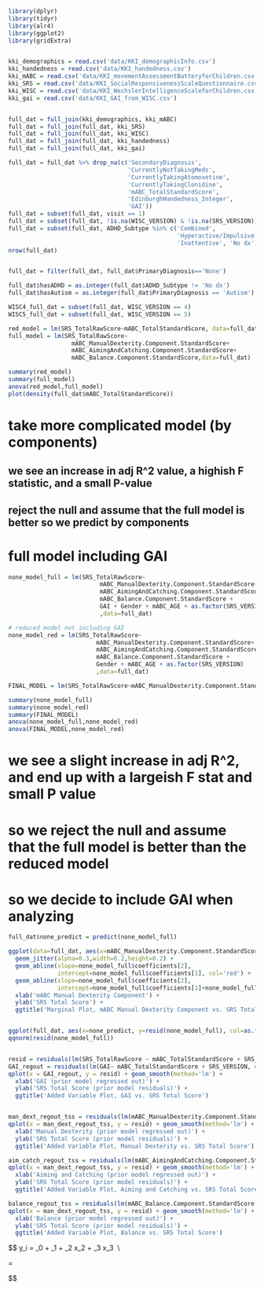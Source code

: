 ```r
library(dplyr)
library(tidyr)
library(alr4)
library(ggplot2)
library(gridExtra)


kki_demographics = read.csv('data/KKI_demographicInfo.csv')
kki_handedness = read.csv('data/KKI_handedness.csv')
kki_mABC = read.csv('data/KKI_movementAssessmentBatteryforChildren.csv')
kki_SRS = read.csv('data/KKI_SocialResponsivenessScaleQuestionnaire.csv')
kki_WISC = read.csv('data/KKI_WechslerIntelligenceScaleforChildren.csv')
kki_gai = read.csv('data/KKI_GAI_from_WISC.csv')


full_dat = full_join(kki_demographics, kki_mABC)
full_dat = full_join(full_dat, kki_SRS)
full_dat = full_join(full_dat, kki_WISC)
full_dat = full_join(full_dat, kki_handedness)
full_dat = full_join(full_dat, kki_gai)

full_dat = full_dat %>% drop_na(c('SecondaryDiagnosis', 
                                  'CurrentlyNotTakingMeds', 
                                  'CurrentlyTakingAtomoxetine', 
                                  'CurrentlyTakingClonidine', 
                                  'mABC_TotalStandardScore', 
                                  'EdinburghHandedness_Integer',
                                  'GAI'))
full_dat = subset(full_dat, visit == 1)
full_dat = subset(full_dat, !is.na(WISC_VERSION) & !is.na(SRS_VERSION))
full_dat = subset(full_dat, ADHD_Subtype %in% c('Combined', 
                                                'Hyperactive/Impulsive', 
                                                'Inattentive', 'No dx'))
nrow(full_dat)


full_dat = filter(full_dat, full_dat$PrimaryDiagnosis=='None')

full_dat$hasADHD = as.integer(full_dat$ADHD_Subtype != 'No dx')
full_dat$hasAutism = as.integer(full_dat$PrimaryDiagnosis == 'Autism')

WISC4_full_dat = subset(full_dat, WISC_VERSION == 4)
WISC5_full_dat = subset(full_dat, WISC_VERSION == 5)
```

```r
red_model = lm(SRS_TotalRawScore~mABC_TotalStandardScore, data=full_dat)
full_model = lm(SRS_TotalRawScore~
                  mABC_ManualDexterity.Component.StandardScore+
                  mABC_AimingAndCatching.Component.StandardScore+
                  mABC_Balance.Component.StandardScore,data=full_dat)

summary(red_model)
summary(full_model)
anova(red_model,full_model)
plot(density(full_dat$mABC_TotalStandardScore))
```
# take more complicated model (by components)
## we see an increase in adj R^2 value, a highish F statistic, and a small P-value
## reject the null and assume that the full model is better so we predict by components


# full model including GAI
```r
none_model_full = lm(SRS_TotalRawScore~
                          mABC_ManualDexterity.Component.StandardScore+
                          mABC_AimingAndCatching.Component.StandardScore+
                          mABC_Balance.Component.StandardScore +
                          GAI + Gender + mABC_AGE + as.factor(SRS_VERSION)
                          ,data=full_dat)

# reduced model not including GAI
none_model_red = lm(SRS_TotalRawScore~
                         mABC_ManualDexterity.Component.StandardScore+
                         mABC_AimingAndCatching.Component.StandardScore+
                         mABC_Balance.Component.StandardScore +
                         Gender + mABC_AGE + as.factor(SRS_VERSION)
                         ,data=full_dat)

FINAL_MODEL = lm(SRS_TotalRawScore~mABC_ManualDexterity.Component.StandardScore+GAI + as.factor(SRS_VERSION),data=full_dat)

summary(none_model_full)
summary(none_model_red)
summary(FINAL_MODEL)
anova(none_model_full,none_model_red)
anova(FINAL_MODEL,none_model_red)
```
# we see a slight increase in adj R^2, and end up with a largeish F stat and small P value
# so we reject the null and assume that the full model is better than the reduced model
# so we decide to include GAI when analyzing 

```r
full_dat$none_predict = predict(none_model_full)

ggplot(data=full_dat, aes(x=mABC_ManualDexterity.Component.StandardScore,y=SRS_TotalRawScore,col=as.factor(SRS_VERSION))) + 
  geom_jitter(alpha=0.3,width=0.2,height=0.2) + 
  geom_abline(slope=none_model_full$coefficients[2],
              intercept=none_model_full$coefficients[1], col='red') +
  geom_abline(slope=none_model_full$coefficients[2],
              intercept=none_model_full$coefficients[1]+none_model_full$coefficients[8], col='blue') + 
  xlab('mABC Manual Dexterity Component') +
  ylab('SRS Total Score') +
  ggtitle('Marginal Plot, mABC Manual Dexterity Component vs. SRS Total Score')


ggplot(full_dat, aes(x=none_predict, y=resid(none_model_full), col=as.factor(SRS_VERSION))) + geom_point()
qqnorm(resid(none_model_full))


resid = residuals(lm(SRS_TotalRawScore ~ mABC_TotalStandardScore + SRS_VERSION, data = full_dat))
GAI_regout = residuals(lm(GAI~ mABC_TotalStandardScore + SRS_VERSION, data=full_dat))
qplot(x = GAI_regout, y = resid) + geom_smooth(method='lm') + 
  xlab('GAI (prior model regressed out)') +
  ylab('SRS Total Score (prior model residuals)') +
  ggtitle('Added Variable Plot, GAI vs. SRS Total Score')


man_dext_regout_tss = residuals(lm(mABC_ManualDexterity.Component.StandardScore ~ mABC_TotalStandardScore + SRS_VERSION, data = full_dat))
qplot(x = man_dext_regout_tss, y = resid) + geom_smooth(method='lm') + 
  xlab('Manual Dexterity (prior model regressed out)') +
  ylab('SRS Total Score (prior model residuals)') +
  ggtitle('Added Variable Plot, Manual Dexterity vs. SRS Total Score')

aim_catch_regout_tss = residuals(lm(mABC_AimingAndCatching.Component.StandardScore ~ mABC_TotalStandardScore + SRS_VERSION, data = full_dat))
qplot(x = man_dext_regout_tss, y = resid) + geom_smooth(method='lm') + 
  xlab('Aiming and Catching (prior model regressed out)') +
  ylab('SRS Total Score (prior model residuals)') +
  ggtitle('Added Variable Plot, Aiming and Catching vs. SRS Total Score')

balance_regout_tss = residuals(lm(mABC_Balance.Component.StandardScore ~ mABC_TotalStandardScore + SRS_VERSION, data = full_dat))
qplot(x = man_dext_regout_tss, y = resid) + geom_smooth(method='lm') + 
  xlab('Balance (prior model regressed out)') +
  ylab('SRS Total Score (prior model residuals)') +
  ggtitle('Added Variable Plot, Balance vs. SRS Total Score')
```

$$
y_i = \beta_0 + \beta_1 \gamma + \beta_2 x_2 + \beta_3 x_3 \ \\

\gamma = \begin{cases} 
      1 & version = 2 \\
      0 & version = 1
   \end{cases}
$$




